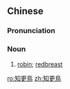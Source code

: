 {{also|知更鸟}}
==Chinese==
{{zh-forms|s=知更鸟}}

===Pronunciation===
{{zh-pron
|m=zhīgēngniǎo
|cat=n
}}

===Noun===
{{zh-noun}}

# [[robin]]; [[redbreast]]

[[ro:知更鳥]]
[[zh:知更鳥]]
